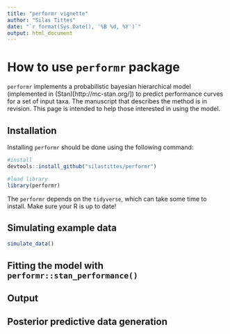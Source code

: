 ```yaml
---
title: "performr vignette"
author: "Silas Tittes"
date: "`r format(Sys.Date(), '%B %d, %Y')`"
output: html_document
---
```


How to use `performr` package
===============

`performr` implements a probabilistic bayesian hierarchical model (implemented in (Stan)[http://mc-stan.org/]) to predict performance curves for a set of input taxa. The manuscript that describes the method is in revision. This page is intended to help those interested in using the model.

Installation
---------------

Installing `performr` should be done using the following command:
```r
#install
devtools::install_github("silastittes/performr")

#load library
library(performr)
```

The `performr` depends on the `tidyverse`, which can take some time to install. Make sure your R is up to date! 

Simulating example data 
---------------

```r
simulate_data()
```


Fitting the model with `performr::stan_performance()`
---------------

Output
---------------


Posterior predictive data generation
---------------

